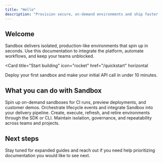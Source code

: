 ```yaml
---
title: "Hello"
description: "Provision secure, on-demand environments and ship faster with Sandbox."
---
```


## Welcome

Sandbox delivers isolated, production-like environments that spin up in seconds. Use this documentation to integrate the platform, automate workflows, and keep your teams unblocked.

<Card
  title="Start building"
  icon="rocket"
  href="/quickstart"
  horizontal
>
  Deploy your first sandbox and make your initial API call in under 10 minutes.
</Card>

## What you can do with Sandbox

<CardGroup cols={2}>
  <Card
    title="Provision ephemeral environments"
    icon="server"
  >
    Spin up on-demand sandboxes for CI runs, preview deployments, and customer demos.
  </Card>
  <Card
    title="Automate workflows"
    icon="gears"
  >
    Orchestrate lifecycle events and integrate Sandbox into your delivery pipeline.
  </Card>
  <Card
    title="Control the lifecycle"
    icon="clock"
  >
    Create, execute, refresh, and retire environments through the SDK or CLI.
  </Card>
  <Card
    title="Operate with confidence"
    icon="shield"
  >
    Maintain isolation, governance, and repeatability across teams and projects.
  </Card>
</CardGroup>

## Next steps

Stay tuned for expanded guides and reach out if you need help prioritizing documentation you would like to see next.
